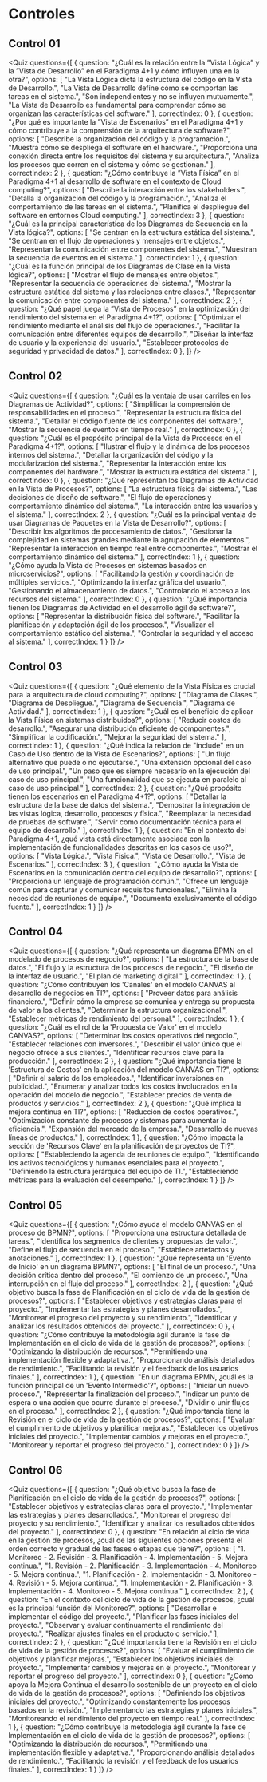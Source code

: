 
# Controles

## Control 01

<Quiz questions={[
	{
		question: "¿Cuál es la relación entre la ”Vista Lógica” y la ”Vista de Desarrollo” en el Paradigma 4+1 y cómo influyen una en la otra?",
		options: [
			"La Vista Lógica dicta la estructura del código en la Vista de Desarrollo.",
			"La Vista de Desarrollo define cómo se comportan las tareas en el sistema.",
			"Son independientes y no se influyen mutuamente.",
			"La Vista de Desarrollo es fundamental para comprender cómo se organizan las características del software."
		],
		correctIndex: 0
	},
    {
		question: "¿Por qué es importante la ”Vista de Escenarios” en el Paradigma 4+1 y cómo contribuye a la comprensión de la arquitectura de software?",
		options: [
			"Describe la organización del código y la programación.",
			"Muestra cómo se despliega el software en el hardware.",
			"Proporciona una conexión directa entre los requisitos del sistema y su arquitectura.",
			"Analiza los procesos que corren en el sistema y cómo se gestionan."
		],
		correctIndex: 2
	},
    {
		question: "¿Cómo contribuye la ”Vista Física” en el Paradigma 4+1 al desarrollo de software en el contexto de Cloud computing?",
		options: [
			"Describe la interacción entre los stakeholders.",
			"Detalla la organización del código y la programación.",
			"Analiza el comportamiento de las tareas en el sistema.",
			"Planifica el despliegue del software en entornos Cloud computing."
		],
		correctIndex: 3
	},
    {
		question: "¿Cuál es la principal característica de los Diagramas de Secuencia en la Vista lógica?",
		options: [
			"Se centran en la estructura estática del sistema.",
			"Se centran en el flujo de operaciones y mensajes entre objetos.",
			"Representan la comunicación entre componentes del sistema.",
			"Muestran la secuencia de eventos en el sistema."
		],
		correctIndex: 1
	},
    {
		question: "¿Cuál es la función principal de los Diagramas de Clase en la Vista lógica?",
		options: [
			"Mostrar el flujo de mensajes entre objetos.",
			"Representar la secuencia de operaciones del sistema.",
			"Mostrar la estructura estática del sistema y las relaciones entre clases.",
			"Representar la comunicación entre componentes del sistema."
		],
		correctIndex: 2
	},
    {
		question: "¿Qué papel juega la ”Vista de Procesos” en la optimización del rendimiento del sistema en el Paradigma 4+1?",
		options: [
			"Optimizar el rendimiento mediante el análisis del flujo de operaciones.",
			"Facilitar la comunicación entre diferentes equipos de desarrollo.",
			"Diseñar la interfaz de usuario y la experiencia del usuario.",
			"Establecer protocolos de seguridad y privacidad de datos."
		],
		correctIndex: 0
	},
]} />

## Control 02

<Quiz questions={[
  {
    question: "¿Cuál es la ventaja de usar carriles en los Diagramas de Actividad?",
    options: [
      "Simplificar la comprensión de responsabilidades en el proceso.",
      "Representar la estructura física del sistema.",
      "Detallar el código fuente de los componentes del software.",
      "Mostrar la secuencia de eventos en tiempo real."
    ],
    correctIndex: 0
  },
  {
    question: "¿Cuál es el propósito principal de la Vista de Procesos en el Paradigma 4+1?",
    options: [
      "Ilustrar el flujo y la dinámica de los procesos internos del sistema.",
      "Detallar la organización del código y la modularización del sistema.",
      "Representar la interacción entre los componentes del hardware.",
      "Mostrar la estructura estática del sistema."
    ],
    correctIndex: 0
  },
  {
    question: "¿Qué representan los Diagramas de Actividad en la Vista de Procesos?",
    options: [
      "La estructura física del sistema.",
      "Las decisiones de diseño de software.",
      "El flujo de operaciones y comportamiento dinámico del sistema.",
      "La interacción entre los usuarios y el sistema."
    ],
    correctIndex: 2
  },
  {
    question: "¿Cuál es la principal ventaja de usar Diagramas de Paquetes en la Vista de Desarrollo?",
    options: [
      "Describir los algoritmos de procesamiento de datos.",
      "Gestionar la complejidad en sistemas grandes mediante la agrupación de elementos.",
      "Representar la interacción en tiempo real entre componentes.",
      "Mostrar el comportamiento dinámico del sistema."
    ],
    correctIndex: 1
  },
  {
    question: "¿Cómo ayuda la Vista de Procesos en sistemas basados en microservicios?",
    options: [
      "Facilitando la gestión y coordinación de múltiples servicios.",
      "Optimizando la interfaz gráfica del usuario.",
      "Gestionando el almacenamiento de datos.",
      "Controlando el acceso a los recursos del sistema."
    ],
    correctIndex: 0
  },
  {
    question: "¿Qué importancia tienen los Diagramas de Actividad en el desarrollo ágil de software?",
    options: [
      "Representar la distribución física del software.",
      "Facilitar la planificación y adaptación ágil de los procesos.",
      "Visualizar el comportamiento estático del sistema.",
      "Controlar la seguridad y el acceso al sistema."
    ],
    correctIndex: 1
  }
]} />

## Control 03

<Quiz questions={[
  {
    question: "¿Qué elemento de la Vista Física es crucial para la arquitectura de cloud computing?",
    options: [
      "Diagrama de Clases.",
      "Diagrama de Despliegue.",
      "Diagrama de Secuencia.",
      "Diagrama de Actividad."
    ],
    correctIndex: 1
  },
  {
    question: "¿Cuál es el beneficio de aplicar la Vista Física en sistemas distribuidos?",
    options: [
      "Reducir costos de desarrollo.",
      "Asegurar una distribución eficiente de componentes.",
      "Simplificar la codificación.",
      "Mejorar la seguridad del sistema."
    ],
    correctIndex: 1
  },
  {
    question: "¿Qué indica la relación de \"include\" en un Caso de Uso dentro de la Vista de Escenarios?",
    options: [
      "Un flujo alternativo que puede o no ejecutarse.",
      "Una extensión opcional del caso de uso principal.",
      "Un paso que es siempre necesario en la ejecución del caso de uso principal.",
      "Una funcionalidad que se ejecuta en paralelo al caso de uso principal."
    ],
    correctIndex: 2
  },
  {
    question: "¿Qué propósito tienen los escenarios en el Paradigma 4+1?",
    options: [
      "Detallar la estructura de la base de datos del sistema.",
      "Demostrar la integración de las vistas lógica, desarrollo, procesos y física.",
      "Reemplazar la necesidad de pruebas de software.",
      "Servir como documentación técnica para el equipo de desarrollo."
    ],
    correctIndex: 1
  },
  {
    question: "En el contexto del Paradigma 4+1, ¿qué vista está directamente asociada con la implementación de funcionalidades descritas en los casos de uso?",
    options: [
      "Vista Lógica.",
      "Vista Física.",
      "Vista de Desarrollo.",
      "Vista de Escenarios."
    ],
    correctIndex: 3
  },
  {
    question: "¿Cómo ayuda la Vista de Escenarios en la comunicación dentro del equipo de desarrollo?",
    options: [
      "Proporciona un lenguaje de programación común.",
      "Ofrece un lenguaje común para capturar y comunicar requisitos funcionales.",
      "Elimina la necesidad de reuniones de equipo.",
      "Documenta exclusivamente el código fuente."
    ],
    correctIndex: 1
  }
]} />

## Control 04

<Quiz questions={[
  {
    question: "¿Qué representa un diagrama BPMN en el modelado de procesos de negocio?",
    options: [
      "La estructura de la base de datos.",
      "El flujo y la estructura de los procesos de negocio.",
      "El diseño de la interfaz de usuario.",
      "El plan de marketing digital."
    ],
    correctIndex: 1
  },
  {
    question: "¿Cómo contribuyen los 'Canales' en el modelo CANVAS al desarrollo de negocios en TI?",
    options: [
      "Proveer datos para análisis financiero.",
      "Definir cómo la empresa se comunica y entrega su propuesta de valor a los clientes.",
      "Determinar la estructura organizacional.",
      "Establecer métricas de rendimiento del personal."
    ],
    correctIndex: 1
  },
  {
    question: "¿Cuál es el rol de la 'Propuesta de Valor' en el modelo CANVAS?",
    options: [
      "Determinar los costos operativos del negocio.",
      "Establecer relaciones con inversores.",
      "Describir el valor único que el negocio ofrece a sus clientes.",
      "Identificar recursos clave para la producción."
    ],
    correctIndex: 2
  },
  {
    question: "¿Qué importancia tiene la 'Estructura de Costos' en la aplicación del modelo CANVAS en TI?",
    options: [
      "Definir el salario de los empleados.",
      "Identificar inversiones en publicidad.",
      "Enumerar y analizar todos los costos involucrados en la operación del modelo de negocio.",
      "Establecer precios de venta de productos y servicios."
    ],
    correctIndex: 2
  },
  {
    question: "¿Qué implica la mejora continua en TI?",
    options: [
      "Reducción de costos operativos.",
      "Optimización constante de procesos y sistemas para aumentar la eficiencia.",
      "Expansión del mercado de la empresa.",
      "Desarrollo de nuevas líneas de productos."
    ],
    correctIndex: 1
  },
  {
    question: "¿Cómo impacta la sección de 'Recursos Clave' en la planificación de proyectos de TI?",
    options: [
      "Estableciendo la agenda de reuniones de equipo.",
      "Identificando los activos tecnológicos y humanos esenciales para el proyecto.",
      "Definiendo la estructura jerárquica del equipo de TI.",
      "Estableciendo métricas para la evaluación del desempeño."
    ],
    correctIndex: 1
  }
]} />

## Control 05

<Quiz questions={[
  {
    question: "¿Cómo ayuda el modelo CANVAS en el proceso de BPMN?",
    options: [
      "Proporciona una estructura detallada de tareas.",
      "Identifica los segmentos de clientes y propuestas de valor.",
      "Define el flujo de secuencia en el proceso.",
      "Establece artefactos y anotaciones."
    ],
    correctIndex: 1
  },
  {
    question: "¿Qué representa un 'Evento de Inicio' en un diagrama BPMN?",
    options: [
      "El final de un proceso.",
      "Una decisión crítica dentro del proceso.",
      "El comienzo de un proceso.",
      "Una interrupción en el flujo del proceso."
    ],
    correctIndex: 2
  },
  {
    question: "¿Qué objetivo busca la fase de Planificación en el ciclo de vida de la gestión de procesos?",
    options: [
      "Establecer objetivos y estrategias claras para el proyecto.",
      "Implementar las estrategias y planes desarrollados.",
      "Monitorear el progreso del proyecto y su rendimiento.",
      "Identificar y analizar los resultados obtenidos del proyecto."
    ],
    correctIndex: 0
  },
  {
    question: "¿Cómo contribuye la metodología ágil durante la fase de Implementación en el ciclo de vida de la gestión de procesos?",
    options: [
      "Optimizando la distribución de recursos.",
      "Permitiendo una implementación flexible y adaptativa.",
      "Proporcionando análisis detallados de rendimiento.",
      "Facilitando la revisión y el feedback de los usuarios finales."
    ],
    correctIndex: 1
  },
  {
    question: "En un diagrama BPMN, ¿cuál es la función principal de un 'Evento Intermedio'?",
    options: [
      "Iniciar un nuevo proceso.",
      "Representar la finalización del proceso.",
      "Indicar un punto de espera o una acción que ocurre durante el proceso.",
      "Dividir o unir flujos en el proceso."
    ],
    correctIndex: 2
  },
  {
    question: "¿Qué importancia tiene la Revisión en el ciclo de vida de la gestión de procesos?",
    options: [
      "Evaluar el cumplimiento de objetivos y planificar mejoras.",
      "Establecer los objetivos iniciales del proyecto.",
      "Implementar cambios y mejoras en el proyecto.",
      "Monitorear y reportar el progreso del proyecto."
    ],
    correctIndex: 0
  }
]} />

## Control 06

<Quiz questions={[
  {
    question: "¿Qué objetivo busca la fase de Planificación en el ciclo de vida de la gestión de procesos?",
    options: [
      "Establecer objetivos y estrategias claras para el proyecto.",
      "Implementar las estrategias y planes desarrollados.",
      "Monitorear el progreso del proyecto y su rendimiento.",
      "Identificar y analizar los resultados obtenidos del proyecto."
    ],
    correctIndex: 0
  },
  {
    question: "En relación al ciclo de vida en la gestión de procesos, ¿cuál de las siguientes opciones presenta el orden correcto y gradual de las fases o etapas que tiene?",
    options: [
      "1. Monitoreo - 2. Revisión - 3. Planificación - 4. Implementación - 5. Mejora continua.",
      "1. Revisión - 2. Planificación - 3. Implementación - 4. Monitoreo - 5. Mejora continua.",
      "1. Planificación - 2. Implementación - 3. Monitoreo - 4. Revisión - 5. Mejora continua.",
      "1. Implementación - 2. Planificación - 3. Implementación - 4. Monitoreo - 5. Mejora continua."
    ],
    correctIndex: 2
  },
  {
    question: "En el contexto del ciclo de vida de la gestión de procesos, ¿cuál es la principal función del Monitoreo?",
    options: [
      "Desarrollar e implementar el código del proyecto.",
      "Planificar las fases iniciales del proyecto.",
      "Observar y evaluar continuamente el rendimiento del proyecto.",
      "Realizar ajustes finales en el producto o servicio."
    ],
    correctIndex: 2
  },
  {
    question: "¿Qué importancia tiene la Revisión en el ciclo de vida de la gestión de procesos?",
    options: [
      "Evaluar el cumplimiento de objetivos y planificar mejoras.",
      "Establecer los objetivos iniciales del proyecto.",
      "Implementar cambios y mejoras en el proyecto.",
      "Monitorear y reportar el progreso del proyecto."
    ],
    correctIndex: 0
  },
  {
    question: "¿Cómo apoya la Mejora Continua el desarrollo sostenible de un proyecto en el ciclo de vida de la gestión de procesos?",
    options: [
      "Definiendo los objetivos iniciales del proyecto.",
      "Optimizando constantemente los procesos basados en la revisión.",
      "Implementando las estrategias y planes iniciales.",
      "Monitoreando el rendimiento del proyecto en tiempo real."
    ],
    correctIndex: 1
  },
  {
    question: "¿Cómo contribuye la metodología ágil durante la fase de Implementación en el ciclo de vida de la gestión de procesos?",
    options: [
      "Optimizando la distribución de recursos.",
      "Permitiendo una implementación flexible y adaptativa.",
      "Proporcionando análisis detallados de rendimiento.",
      "Facilitando la revisión y el feedback de los usuarios finales."
    ],
    correctIndex: 1
  }
]} />